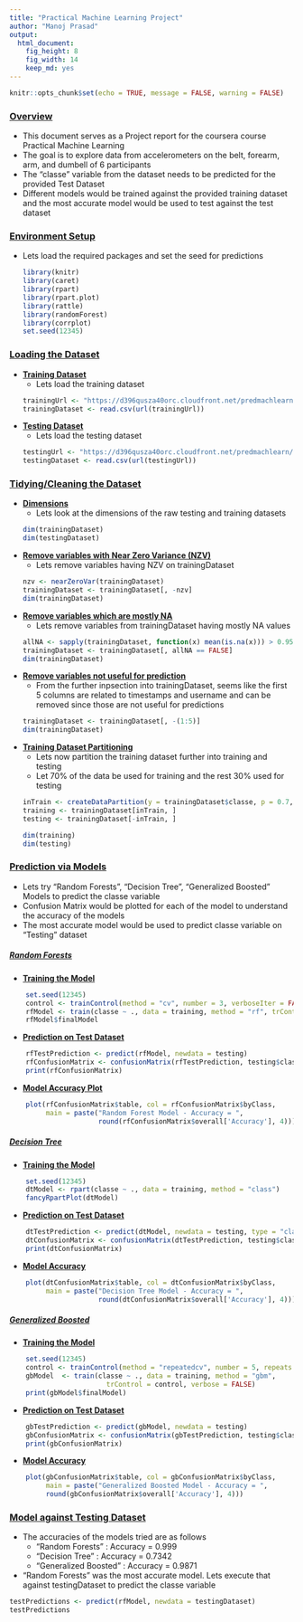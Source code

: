 ```yaml
---
title: "Practical Machine Learning Project"
author: "Manoj Prasad"
output:
  html_document:
    fig_height: 8
    fig_width: 14
    keep_md: yes
---
```


```r
knitr::opts_chunk$set(echo = TRUE, message = FALSE, warning = FALSE)
```

### <u><b> Overview </u></b>
 - This document serves as a Project report for the coursera course Practical Machine Learning
 - The goal is to explore data from accelerometers on the belt, forearm, arm, and dumbell of 6 participants
 - The "classe" variable from the dataset needs to be predicted for the provided Test Dataset
 - Different models would be trained against the provided training dataset and the most accurate model would be used to test against the test dataset

### <u><b> Environment Setup </u></b>
  - Lets load the required packages and set the seed for predictions
      
    ```r
    library(knitr)
    library(caret)
    library(rpart)
    library(rpart.plot)
    library(rattle)
    library(randomForest)
    library(corrplot)
    set.seed(12345)
    ```

### <u><b> Loading the Dataset </u></b>
* <u><b> Training Dataset </u></b>
    - Lets load the training dataset

    ```r
    trainingUrl <- "https://d396qusza40orc.cloudfront.net/predmachlearn/pml-training.csv"
    trainingDataset <- read.csv(url(trainingUrl))
    ```

* <u><b> Testing Dataset </u></b>
    - Lets load the testing dataset

    ```r
    testingUrl <- "https://d396qusza40orc.cloudfront.net/predmachlearn/pml-testing.csv"
    testingDataset <- read.csv(url(testingUrl))
    ```

### <u><b> Tidying/Cleaning the Dataset </u></b>
* <u><b> Dimensions </u></b>
    - Lets look at the dimensions of the raw testing and training datasets
    
    ```r
    dim(trainingDataset)
    dim(testingDataset)
    ```

* <u><b> Remove variables with Near Zero Variance (NZV) </u></b>
    - Lets remove variables having NZV on trainingDataset
    
    ```r
    nzv <- nearZeroVar(trainingDataset)
    trainingDataset <- trainingDataset[, -nzv]
    dim(trainingDataset)
    ```

* <u><b> Remove variables which are mostly NA </u></b>
    - Lets remove variables from trainingDataset having mostly NA values
    
    ```r
    allNA <- sapply(trainingDataset, function(x) mean(is.na(x))) > 0.95
    trainingDataset <- trainingDataset[, allNA == FALSE]
    dim(trainingDataset)
    ```

* <u><b> Remove variables not useful for prediction </u></b>
    - From the further inpsection into trainingDataset, seems like the first 5 columns are related to timestamps and username and can be removed since those are not useful for predictions
    
    ```r
    trainingDataset <- trainingDataset[, -(1:5)]
    dim(trainingDataset)
    ```

* <u><b> Training Dataset Partitioning </u></b>
    - Lets now partition the training dataset further into training and testing
    - Let 70% of the data be used for training and the rest 30% used for testing
    
    ```r
    inTrain <- createDataPartition(y = trainingDataset$classe, p = 0.7, list = FALSE)
    training <- trainingDataset[inTrain, ]
    testing <- trainingDataset[-inTrain, ]
    
    dim(training)
    dim(testing)
    ```
    
### <u><b> Prediction via Models </u></b>
 - Lets try "Random Forests", "Decision Tree", "Generalized Boosted" Models to predict the classe variable
 - Confusion Matrix would be plotted for each of the model to understand the accuracy of the models
 - The most accurate model would be used to predict classe variable on "Testing" dataset

##### <u><b> Random Forests </u></b>
* <u><b> Training the Model </u></b>
```r
    set.seed(12345)
    control <- trainControl(method = "cv", number = 3, verboseIter = FALSE)
    rfModel <- train(classe ~ ., data = training, method = "rf", trControl = control)
    rfModel$finalModel
```

* <u><b> Prediction on Test Dataset </u></b>
```r
    rfTestPrediction <- predict(rfModel, newdata = testing)
    rfConfusionMatrix <- confusionMatrix(rfTestPrediction, testing$classe)
    print(rfConfusionMatrix)
```

* <u><b> Model Accuracy Plot </u></b>
```r
    plot(rfConfusionMatrix$table, col = rfConfusionMatrix$byClass, 
         main = paste("Random Forest Model - Accuracy = ",
                      round(rfConfusionMatrix$overall['Accuracy'], 4)))
```

##### <u><b> Decision Tree </u></b>
* <u><b> Training the Model </u></b>
```r
    set.seed(12345)
    dtModel <- rpart(classe ~ ., data = training, method = "class")
    fancyRpartPlot(dtModel)
```

* <u><b> Prediction on Test Dataset </u></b>
```r
    dtTestPrediction <- predict(dtModel, newdata = testing, type = "class")
    dtConfusionMatrix <- confusionMatrix(dtTestPrediction, testing$classe)
    print(dtConfusionMatrix)
```
* <u><b> Model Accuracy </u></b>
```r
    plot(dtConfusionMatrix$table, col = dtConfusionMatrix$byClass,
         main = paste("Decision Tree Model - Accuracy = ",
                      round(dtConfusionMatrix$overall['Accuracy'], 4)))
```

##### <u><b> Generalized Boosted </u></b>
* <u><b> Training the Model </u></b>
```r
    set.seed(12345)
    control <- trainControl(method = "repeatedcv", number = 5, repeats = 1)
    gbModel  <- train(classe ~ ., data = training, method = "gbm",
                        trControl = control, verbose = FALSE)
    print(gbModel$finalModel)
```

* <u><b> Prediction on Test Dataset </u></b>
```r
    gbTestPrediction <- predict(gbModel, newdata = testing)
    gbConfusionMatrix <- confusionMatrix(gbTestPrediction, testing$classe)
    print(gbConfusionMatrix)
```

* <u><b> Model Accuracy </u></b>
```r
    plot(gbConfusionMatrix$table, col = gbConfusionMatrix$byClass, 
         main = paste("Generalized Boosted Model - Accuracy = ", 
         round(gbConfusionMatrix$overall['Accuracy'], 4)))
```

### <u><b> Model against Testing Dataset </u></b>
 - The accuracies of the models tried are as follows
    * "Random Forests"      : Accuracy = 0.999
    * "Decision Tree"       : Accuracy = 0.7342
    * "Generalized Boosted" : Accuracy = 0.9871
 - "Random Forests" was the most accurate model. Lets execute that against testingDataset to predict the classe variable

```r
testPredictions <- predict(rfModel, newdata = testingDataset)
testPredictions
```